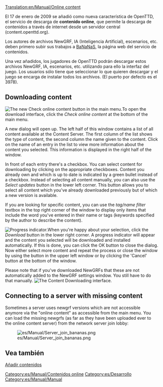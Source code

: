 [[Translation:en/Manual/Online content]]
{{es/Traducción|en/Manual/Online content|25}}

{{es/Manual/Tabla de contenido}}
{{es/Disponibilidad|0.7}}

El 17 de enero de 2009 se añadió como nueva característica de OpenTTD, el servicio de descarga de '''contenido online''', que permite la descarga de contenidos a través de internet desde un servidor central (content.openttd.org).

Los autores de archivos NewGRF, IA (Inteligencia Artificial), escenarios, etc. deben primero subir sus trabajos a [http://content.openttd.org/ BaNaNaS], la página web del servicio de contenidos.

Una vez añadidos, los jugadores de OpenTTD podrán descargar estos archivos NewGRF, IA, escenarios, etc. utilizando para ello la interfaz del juego. Los usuarios sólo tiene que seleccionar lo que quieren descargar y el juego se encarga de instalar todos los archivos. (El puerto por defecto es el 3978).

{{es/Pendiente de traducción}}

==Downloading content==
[[File:es/Manual/MainMenu CheckOnlineContent.png|right|frame|The new Check online content button in the main menu.]]To open the download interface, click the ''Check online content'' at the bottom of the main menu.

A new dialog will open up. The left half of this window contains a list of all content available at the Content Server. The first column of the list shows the type of content, the second column the name given to the content. Click on the name of an entry in the list to view more information about the content you selected. This information is displayed in the right half of the window.

In front of each entry there's a checkbox. You can select content for downloading by clicking on the appropriate checkboxes. Content you already own and which is up to date is indicated by a green bullet instead of a checkbox.
Instead of selecting all content manually, you can also use the ''Select updates'' button in the lower left corner. This button allows you to select all content which you've already downloaded previously but of which a new version is available.

If you are looking for specific content, you can use the ''tag/name filter'' textbox in the top right corner of the window to display only items that include the word you've entered in their name or tags (keywords specified by the author to describe the content).

[[File:en/Manual/ContentDownloading Progress.png|left|frame|Progress indicator.]]When you're happy about your selection, click the ''Download'' button in the lower right corner. A progress indicator will appear and the content you selected will be downloaded and installed automatically. If this is done, you can click the OK button to close the dialog. Now either select more content and repeat the process or close the window by using the button in the upper left window or by clicking the 'Cancel' button at the bottom of the window.

Please note that if you've downloaded NewGRFs that these are not automatically added to the NewGRF settings window. You still have to do that manually.
[[File:en/Manual/ContentDownloading2.png|center|frame|The Content Downloading interface.]]

==Connecting to a server with missing content==
Sometimes a server uses newgrf versions which are not accessible anymore via the "online content" as accessible from the main menu. You can load the missing newgrfs (as far as they have been uploaded ever to the online content server) from the network server join lobby:

[[File:es/Manual/Server join bananas.png|center]]

==Vea también==
[[es/Servicio de contenidos|Añadir contenidos]]

[[Category:es/Manual/Contenidos online]]
[[Category:es/Desarrollo]]
[[Category:es/Manual/Manual]]